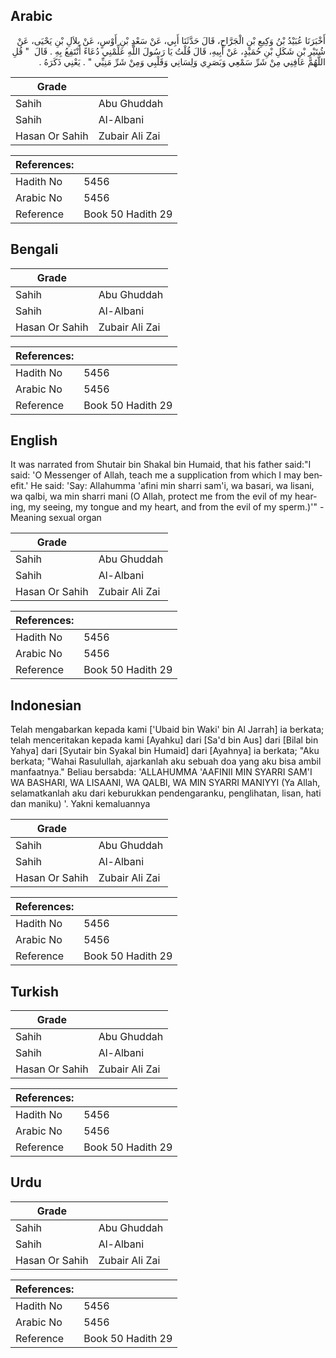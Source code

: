 ## Arabic


<div dir="rtl" lang="ar" style={{fontSize:'larger',backgroundColor:'#f8f9fa',padding:20}}>
أَخْبَرَنَا عُبَيْدُ بْنُ وَكِيعِ بْنِ الْجَرَّاحِ، قَالَ حَدَّثَنَا أَبِي، عَنْ سَعْدِ بْنِ أَوْسٍ، عَنْ بِلاَلِ بْنِ يَحْيَى، عَنْ شُتَيْرِ بْنِ شَكَلِ بْنِ حُمَيْدٍ، عَنْ أَبِيهِ، قَالَ قُلْتُ يَا رَسُولَ اللَّهِ عَلِّمْنِي دُعَاءً أَنْتَفِعُ بِهِ ‏.‏ قَالَ ‏ "‏ قُلِ اللَّهُمَّ عَافِنِي مِنْ شَرِّ سَمْعِي وَبَصَرِي وَلِسَانِي وَقَلْبِي وَمِنْ شَرِّ مَنِيِّي ‏"‏ ‏.‏ يَعْنِي ذَكَرَهُ ‏.‏
</div>
<div style={{backgroundColor:'#f8f9fa',padding:20, marginBottom: 10}}><table> <thead> <tr> <th>Grade</th> <th></th> </tr> </thead> <tbody> <tr><td>Sahih</td><td>Abu Ghuddah</td></tr><tr><td>Sahih</td><td>Al-Albani</td></tr><tr><td>Hasan Or Sahih</td><td>Zubair Ali Zai</td></tr></tbody></table><table> <thead> <tr> <th>References:</th> <th></th> </tr> </thead> <tbody><tr><td>Hadith No</td><td>5456</td></tr><tr><td>Arabic No</td><td>5456</td></tr><tr><td>Reference</td><td>Book 50 Hadith 29</td></tr></tbody></table></div>

## Bengali


<div dir="ltr" lang="bn" style={{fontSize:'larger',backgroundColor:'#f8f9fa',padding:20}}>

</div>
<div style={{backgroundColor:'#f8f9fa',padding:20, marginBottom: 10}}><table> <thead> <tr> <th>Grade</th> <th></th> </tr> </thead> <tbody> <tr><td>Sahih</td><td>Abu Ghuddah</td></tr><tr><td>Sahih</td><td>Al-Albani</td></tr><tr><td>Hasan Or Sahih</td><td>Zubair Ali Zai</td></tr></tbody></table><table> <thead> <tr> <th>References:</th> <th></th> </tr> </thead> <tbody><tr><td>Hadith No</td><td>5456</td></tr><tr><td>Arabic No</td><td>5456</td></tr><tr><td>Reference</td><td>Book 50 Hadith 29</td></tr></tbody></table></div>

## English


<div dir="ltr" lang="en" style={{fontSize:'larger',backgroundColor:'#f8f9fa',padding:20}}>
It was narrated from Shutair bin Shakal bin Humaid, that his father said:"I said: 'O Messenger of Allah, teach me a supplication from which I may benefit.' He said: 'Say: Allahumma 'afini min sharri sam'i, wa basari, wa lisani, wa qalbi, wa min sharri mani (O Allah, protect me from the evil of my hearing, my seeing, my tongue and my heart, and from the evil of my sperm.)'" - Meaning sexual organ
</div>
<div style={{backgroundColor:'#f8f9fa',padding:20, marginBottom: 10}}><table> <thead> <tr> <th>Grade</th> <th></th> </tr> </thead> <tbody> <tr><td>Sahih</td><td>Abu Ghuddah</td></tr><tr><td>Sahih</td><td>Al-Albani</td></tr><tr><td>Hasan Or Sahih</td><td>Zubair Ali Zai</td></tr></tbody></table><table> <thead> <tr> <th>References:</th> <th></th> </tr> </thead> <tbody><tr><td>Hadith No</td><td>5456</td></tr><tr><td>Arabic No</td><td>5456</td></tr><tr><td>Reference</td><td>Book 50 Hadith 29</td></tr></tbody></table></div>

## Indonesian


<div dir="ltr" lang="id" style={{fontSize:'larger',backgroundColor:'#f8f9fa',padding:20}}>
Telah mengabarkan kepada kami ['Ubaid bin Waki' bin Al Jarrah] ia berkata; telah menceritakan kepada kami [Ayahku] dari [Sa'd bin Aus] dari [Bilal bin Yahya] dari [Syutair bin Syakal bin Humaid] dari [Ayahnya] ia berkata; "Aku berkata; "Wahai Rasulullah, ajarkanlah aku sebuah doa yang aku bisa ambil manfaatnya." Beliau bersabda: 'ALLAHUMMA 'AAFINII MIN SYARRI SAM'I WA BASHARI, WA LISAANI, WA QALBI, WA MIN SYARRI MANIYYI (Ya Allah, selamatkanlah aku dari keburukkan pendengaranku, penglihatan, lisan, hati dan maniku) '. Yakni kemaluannya
</div>
<div style={{backgroundColor:'#f8f9fa',padding:20, marginBottom: 10}}><table> <thead> <tr> <th>Grade</th> <th></th> </tr> </thead> <tbody> <tr><td>Sahih</td><td>Abu Ghuddah</td></tr><tr><td>Sahih</td><td>Al-Albani</td></tr><tr><td>Hasan Or Sahih</td><td>Zubair Ali Zai</td></tr></tbody></table><table> <thead> <tr> <th>References:</th> <th></th> </tr> </thead> <tbody><tr><td>Hadith No</td><td>5456</td></tr><tr><td>Arabic No</td><td>5456</td></tr><tr><td>Reference</td><td>Book 50 Hadith 29</td></tr></tbody></table></div>

## Turkish


<div dir="ltr" lang="tr" style={{fontSize:'larger',backgroundColor:'#f8f9fa',padding:20}}>

</div>
<div style={{backgroundColor:'#f8f9fa',padding:20, marginBottom: 10}}><table> <thead> <tr> <th>Grade</th> <th></th> </tr> </thead> <tbody> <tr><td>Sahih</td><td>Abu Ghuddah</td></tr><tr><td>Sahih</td><td>Al-Albani</td></tr><tr><td>Hasan Or Sahih</td><td>Zubair Ali Zai</td></tr></tbody></table><table> <thead> <tr> <th>References:</th> <th></th> </tr> </thead> <tbody><tr><td>Hadith No</td><td>5456</td></tr><tr><td>Arabic No</td><td>5456</td></tr><tr><td>Reference</td><td>Book 50 Hadith 29</td></tr></tbody></table></div>

## Urdu


<div dir="rtl" lang="ur" style={{fontSize:'larger',backgroundColor:'#f8f9fa',padding:20}}>

</div>
<div style={{backgroundColor:'#f8f9fa',padding:20, marginBottom: 10}}><table> <thead> <tr> <th>Grade</th> <th></th> </tr> </thead> <tbody> <tr><td>Sahih</td><td>Abu Ghuddah</td></tr><tr><td>Sahih</td><td>Al-Albani</td></tr><tr><td>Hasan Or Sahih</td><td>Zubair Ali Zai</td></tr></tbody></table><table> <thead> <tr> <th>References:</th> <th></th> </tr> </thead> <tbody><tr><td>Hadith No</td><td>5456</td></tr><tr><td>Arabic No</td><td>5456</td></tr><tr><td>Reference</td><td>Book 50 Hadith 29</td></tr></tbody></table></div>